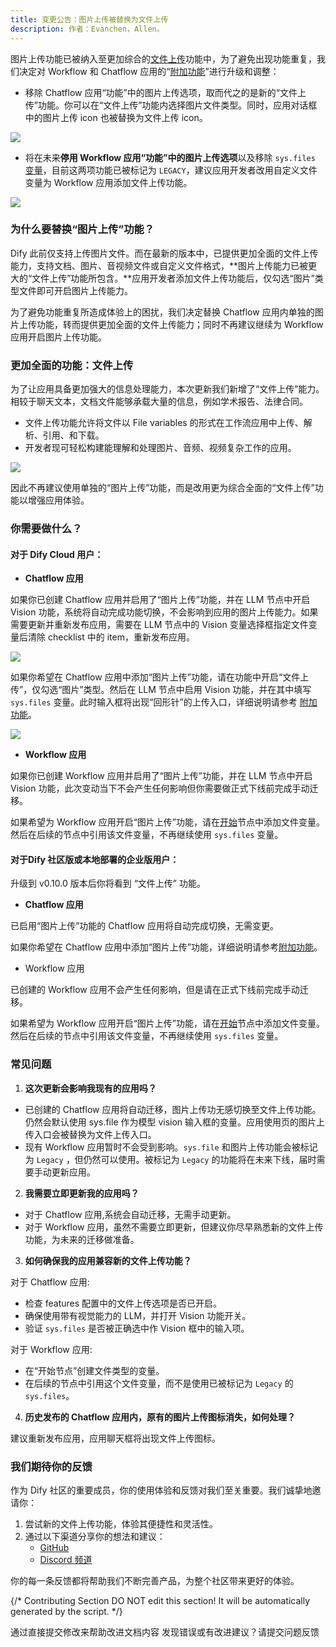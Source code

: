 ```yaml
---
title: 变更公告：图片上传被替换为文件上传
description: 作者：Evanchen，Allen。
---
```



图片上传功能已被纳入至更加综合的[文件上传](file-upload)功能中，为了避免出现功能重复，我们决定对 Workflow 和 Chatflow 应用的“[附加功能](./additional-feature)”进行升级和调整：

* 移除 Chatflow 应用“功能”中的图片上传选项，取而代之的是新的“文件上传”功能。你可以在“文件上传”功能内选择图片文件类型。同时，应用对话框中的图片上传 icon 也被替换为文件上传 icon。

![](https://assets-docs.dify.ai/dify-enterprise-mintlify/zh_CN/guides/workflow/90c0e2d9ac9c16b493bb4793b90df548.png)

* 将在未来**停用 Workflow 应用“功能”中的图片上传选项**以及移除 `sys.files` [变量](variables)，目前这两项功能已被标记为 `LEGACY`，建议应用开发者改用自定义文件变量为 Workflow 应用添加文件上传功能。

![](https://assets-docs.dify.ai/dify-enterprise-mintlify/zh_CN/guides/workflow/befa0580cd0b7ab312c2fe85f6fc2ac7.png)

### 为什么要替换“图片上传”功能？

Dify 此前仅支持上传图片文件。而在最新的版本中，已提供更加全面的文件上传能力，支持文档、图片、音视频文件或自定义文件格式，**图片上传能力已被更大的“文件上传”功能所包含。**应用开发者添加文件上传功能后，仅勾选“图片”类型文件即可开启图片上传能力。

为了避免功能重复所造成体验上的困扰，我们决定替换 Chatflow 应用内单独的图片上传功能，转而提供更加全面的文件上传能力；同时不再建议继续为 Workflow 应用开启图片上传功能。

### 更加全面的功能：文件上传

为了让应用具备更加强大的信息处理能力，本次更新我们新增了“文件上传”能力。相较于聊天文本，文档文件能够承载大量的信息，例如学术报告、法律合同。

* 文件上传功能允许将文件以 File variables 的形式在工作流应用中上传、解析、引用、和下载。
* 开发者现可轻松构建能理解和处理图片、音频、视频复杂工作的应用。

![](https://assets-docs.dify.ai/dify-enterprise-mintlify/zh_CN/guides/workflow/f137939601f9d95112e27ad27cb2aa3a.png)

因此不再建议使用单独的“图片上传”功能，而是改用更为综合全面的“文件上传”功能以增强应用体验。

### 你需要做什么？

#### **对于 Dify Cloud 用户：**

* **Chatflow 应用**

如果你已创建 Chatflow 应用并启用了“图片上传”功能，并在 LLM 节点中开启 Vision 功能，系统将自动完成功能切换，不会影响到应用的图片上传能力。如果需要更新并重新发布应用，需要在 LLM 节点中的 Vision 变量选择框指定文件变量后清除 checklist 中的 item，重新发布应用。

![](https://assets-docs.dify.ai/dify-enterprise-mintlify/zh_CN/guides/workflow/93f533be37a1f936879379fcaabc2b45.png)

如果你希望在 Chatflow 应用中添加“图片上传”功能，请在功能中开启“文件上传”，仅勾选“图片”类型。然后在 LLM 节点中启用 Vision 功能，并在其中填写 `sys.files` 变量。此时输入框将出现“回形针”的上传入口，详细说明请参考 [附加功能](./additional-feature)。

![](https://assets-docs.dify.ai/dify-enterprise-mintlify/zh_CN/guides/workflow/e64569e7d240bf453308e86ec0573178.png)

* **Workflow 应用**

如果你已创建 Workflow 应用并启用了“图片上传”功能，并在 LLM 节点中开启 Vision 功能，此次变动当下不会产生任何影响但你需要做正式下线前完成手动迁移。

如果希望为 Workflow 应用开启“图片上传”功能，请在[开始](node/start)节点中添加文件变量。然后在后续的节点中引用该文件变量，不再继续使用 `sys.files` 变量。

#### 对于Dify 社区版或本地部署的企业版用户：

升级到 v0.10.0 版本后你将看到 “文件上传” 功能。

* **Chatflow 应用**

已启用“图片上传”功能的 Chatflow 应用将自动完成切换，无需变更。

如果你希望在 Chatflow 应用中添加“图片上传”功能，详细说明请参考[附加功能](./additional-feature)。

* Workflow 应用

已创建的 Workflow 应用不会产生任何影响，但是请在正式下线前完成手动迁移。

如果希望为 Workflow 应用开启“图片上传”功能，请在[开始](node/start)节点中添加文件变量。然后在后续的节点中引用该文件变量，不再继续使用 `sys.files` 变量。

### 常见问题

1. **这次更新会影响我现有的应用吗？**

* 已创建的 Chatflow 应用将自动迁移，图片上传功无感切换至文件上传功能。仍然会默认使用 sys.file 作为模型 vision 输入框的变量。应用使用页的图片上传入口会被替换为文件上传入口。
* 现有 Workflow 应用暂时不会受到影响。`sys.file` 和图片上传功能会被标记为 `Legacy` ，但仍然可以使用。被标记为 `Legacy` 的功能将在未来下线，届时需要手动更新应用。

2. **我需要立即更新我的应用吗？**

* 对于 Chatflow 应用,系统会自动迁移，无需手动更新。
* 对于 Workflow 应用，虽然不需要立即更新，但建议你尽早熟悉新的文件上传功能，为未来的迁移做准备。

3. **如何确保我的应用兼容新的文件上传功能？**

对于 Chatflow 应用:

* 检查 features 配置中的文件上传选项是否已开启。
* 确保使用带有视觉能力的 LLM，并打开 Vision 功能开关。
* 验证 `sys.files` 是否被正确选中作 Vision 框中的输入项。

对于 Workflow 应用:

* 在“开始节点”创建文件类型的变量。
* 在后续的节点中引用这个文件变量，而不是使用已被标记为 `Legacy` 的 `sys.files`。

4. **历史发布的 Chatflow 应用内，原有的图片上传图标消失，如何处理？**

建议重新发布应用，应用聊天框将出现文件上传图标。

### 我们期待你的反馈

作为 Dify 社区的重要成员，你的使用体验和反馈对我们至关重要。我们诚挚地邀请你：

1. 尝试新的文件上传功能，体验其便捷性和灵活性。
2. 通过以下渠道分享你的想法和建议：
   * [GitHub](https://github.com/langgenius/dify)
   * [Discord 频道](https://discord.gg/FngNHpbcY7)

你的每一条反馈都将帮助我们不断完善产品，为整个社区带来更好的体验。

{/*
Contributing Section
DO NOT edit this section!
It will be automatically generated by the script.
*/}

<CardGroup cols="2">
    <Card
        title="编辑此页面"
        icon="pen-to-square"
        href="https://github.com/langgenius/dify-docs-mintlify/edit/main/zh-hans/guides/workflow/bulletin.mdx"
    >
        通过直接提交修改来帮助改进文档内容
    </Card>
    <Card
        title="提交问题"
        icon="github"
        href="https://github.com/langgenius/dify-docs-mintlify/issues/new?title=文档问题%3A%20&body=%23%23%20问题描述%0A%3C%21--%20请简要描述您发现的问题%20--%3E%0A%0A%23%23%20页面链接%0Ahttps%3A%2F%2Fgithub.com%2Flanggenius%2Fdify-docs-mintlify%2Fblob%2Fmain%2Fzh-hans/guides/workflow%2Fbulletin.mdx%0A%0A%23%23%20建议修改%0A%3C%21--%20如果有具体的修改建议，请在此说明%20--%3E%0A%0A%3C%21--%20感谢您对文档质量的关注！%20--%3E"
    >
        发现错误或有改进建议？请提交问题反馈
    </Card>
</CardGroup>
